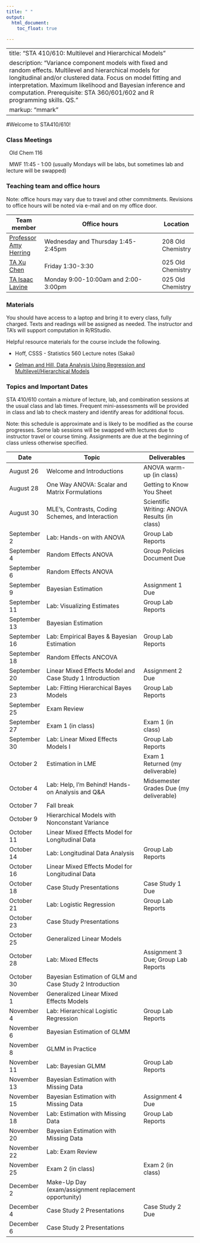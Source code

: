 ```yaml
---
title: " "
output: 
  html_document:
    toc_float: true
  
---
```


---
title: "STA 410/610: Multilevel and Hierarchical Models"
description: "Variance component models with fixed and random effects. Multilevel and hierarchical models for longitudinal and/or clustered data. Focus on model fitting and interpretation. Maximum likelihood and Bayesian inference and computation. Prerequisite: STA 360/601/602 and R programming skills. QS."
markup: "mmark"
---



#Welcome to STA410/610!

### Class Meetings

<font color="#6CA0DC"><i class="fas fa-university fa-lg"></i></font> &nbsp; Old Chem 116

<font color="#6CA0DC"><i class="fas fa-calendar-alt fa-lg"></i></font> &nbsp; MWF 11:45 - 1:00 (usually Mondays will be labs, but sometimes lab and lecture will be swapped)


### Teaching team and office hours 


Note: office hours may vary due to travel and other commitments. Revisions to office hours will be noted via e-mail and on my office door. 

| Team member | Office hours | Location |
| ----------  | -------------------------------------         | ---- |
| [Professor Amy Herring](https://stat.duke.edu/people/amy-h-herring)  <a href="mailto:amy.herring@duke.edu" title="email"><i class="fa fa-envelope"></i></a> &nbsp;  | Wednesday and Thursday 1:45-2:45pm | 208 Old Chemistry |
 [TA Xu Chen](https://stat.duke.edu/people/xu-chen)  <a href="mailto:xu.chen2@duke.edu" title="email"><i class="fa fa-envelope"></i></a> &nbsp;  | Friday 1:30-3:30 | 025 Old Chemistry
 [TA Isaac Lavine](https://stat.duke.edu/people/isaac-lavine)  <a href="mailto:isaac.lavinei@duke.edu" title="email"><i class="fa fa-envelope"></i></a> &nbsp; | Monday 9:00-10:00am and 2:00-3:00pm | 025 Old Chemistry
 
                  


### Materials

You should have access to a laptop and bring it to every class, fully charged. Texts and readings will be assigned as needed. The instructor and TA's will support computation in R/RStudio. 

Helpful resource materials for the course include the following.

- Hoff, CSSS - Statistics 560 Lecture notes (Sakai)

- [Gelman and Hill, Data Analysis Using Regression and Multilevel/Hierarchical Models](https://www.amazon.com/Analysis-Regression-Multilevel-Hierarchical-Models/dp/052168689X)


### Topics and Important Dates

STA 410/610 contain a mixture of lecture, lab, and combination sessions at the usual class and lab times. Frequent mini-assessments will be provided in class and lab to check mastery and identify areas for additional focus.

Note: this schedule is approximate and is likely to be modified as the course progresses. Some lab sessions will be swapped with lectures due to instructor travel or course timing. Assignments are due at the beginning of class unless otherwise specified. 



|Date           |Topic                      |Deliverables     |
| ----------    | ---------------------------         | --------------- |
| August 26     | Welcome and Introductions        | ANOVA warm-up (in class)        |
| August 28     | One Way ANOVA: Scalar and Matrix Formulations    |   Getting to Know You Sheet              |
| August 30     |  MLE's, Contrasts, Coding Schemes, and Interaction      |    Scientific Writing: ANOVA Results (in class)     |
| September 2    |  Lab: Hands-on with ANOVA     |  Group Lab Reports      |
| September 4   | Random Effects ANOVA | Group Policies Document Due |
| September 6   | Random Effects ANOVA|  |
| September 9  | Bayesian Estimation | Assignment 1 Due  |
| September 11  | Lab: Visualizing Estimates  | Group Lab Reports   |
| September 13  |Bayesian Estimation |  |
| September 16  | Lab: Empirical Bayes \& Bayesian Estimation | Group Lab Reports   |
| September 18  | Random Effects ANCOVA |   |
| September 20  | Linear Mixed Effects Model and Case Study 1 Introduction | Assignment 2 Due  |
| September 23  | Lab: Fitting Hierarchical Bayes Models | Group Lab Reports  |
| September 25  | Exam Review |  |
| September 27  | Exam 1 (in class)  | Exam 1 (in class) |
| September 30  |  Lab: Linear Mixed Effects Models I         | Group Lab Reports  |
| October 2     | Estimation in LME | Exam 1 Returned (my deliverable)  | 
| October 4     | Lab: Help, I'm Behind! Hands-on Analysis and Q&A | Midsemester Grades Due (my deliverable)  |
| October 7    | Fall break  |  |
| October 9    |  Hierarchical Models with Nonconstant Variance |  |
| October 11    | Linear Mixed Effects Model for Longitudinal Data |   |
| October 14    | Lab: Longitudinal Data Analysis | Group Lab Reports  |
| October 16    | Linear Mixed Effects Model for Longitudinal Data |  |
| October 18    | Case Study Presentations |  Case Study 1 Due |
| October 21    | Lab: Logistic Regression | Group Lab Reports  | 
| October 23    | Case Study Presentations | |
| October 25    | Generalized Linear Models  |  | 
| October 28    | Lab: Mixed Effects  | Assignment 3 Due; Group Lab Reports  | 
| October 30    | Bayesian Estimation of GLM and Case Study 2 Introduction  |    |
| November 1    | Generalized Linear Mixed Effects Models |  |
| November 4    | Lab: Hierarchical Logistic Regression | Group Lab Reports  | 
| November 6    | Bayesian Estimation of GLMM |  |
| November 8    | GLMM in Practice  |  |
| November 11   | Lab: Bayesian GLMM | Group Lab Reports  |
| November 13   | Bayesian Estimation with Missing Data |  |
| November 15   | Bayesian Estimation with Missing Data | Assignment 4 Due |
| November 18   | Lab: Estimation with Missing Data | Group Lab Reports  |
| November 20   | Bayesian Estimation with Missing Data |  | 
| November 22   | Lab: Exam Review |  |
| November 25   | Exam 2 (in class) | Exam 2 (in class) |
| December 2    | Make-Up Day (exam/assignment replacement opportunity) |  |
| December 4    | Case Study 2 Presentations | Case Study 2 Due |
| December 6    | Case Study 2 Presentations |  |


